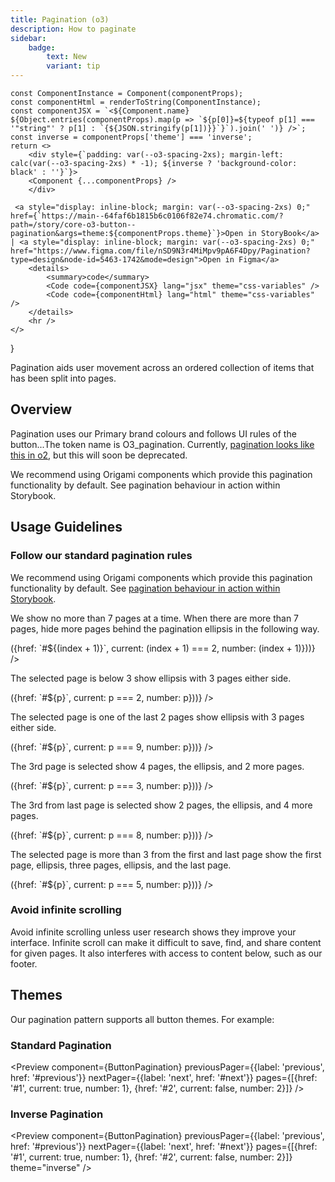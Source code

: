 ```yaml
---
title: Pagination (o3)
description: How to paginate
sidebar:
    badge:
        text: New
        variant: tip
---
```


    const ComponentInstance = Component(componentProps);
    const componentHtml = renderToString(ComponentInstance);
    const componentJSX = `<${Component.name} ${Object.entries(componentProps).map(p => `${p[0]}=${typeof p[1] === '"string"' ? p[1] : `{${JSON.stringify(p[1])}}`}`).join(' ')} />`;
    const inverse = componentProps['theme'] === 'inverse';
    return <>
        <div style={`padding: var(--o3-spacing-2xs); margin-left: calc(var(--o3-spacing-2xs) * -1); ${inverse ? 'background-color: black' : ''}`}>
        <Component {...componentProps} />
        </div>

     <a style="display: inline-block; margin: var(--o3-spacing-2xs) 0;" href={`https://main--64faf6b1815b6c0106f82e74.chromatic.com/?path=/story/core-o3-button--pagination&args=theme:${componentProps.theme}`}>Open in StoryBook</a> | <a style="display: inline-block; margin: var(--o3-spacing-2xs) 0;" href="https://www.figma.com/file/nSD9N3r4MiMpv9pA6F4Dpy/Pagination?type=design&node-id=5463-1742&mode=design">Open in Figma</a>
        <details>
            <summary>code</summary>
            <Code code={componentJSX} lang="jsx" theme="css-variables" />
            <Code code={componentHtml} lang="html" theme="css-variables" />
        </details>
        <hr />
    </>
}

Pagination aids user movement across an ordered collection of items that has been split into pages.

## Overview

Pagination uses our Primary brand colours and follows UI rules of the button...The token name is
O3_pagination. Currently, [pagination looks like this in o2](https://www.ft.com/financials?page=2), but this will soon be deprecated.

We recommend using Origami components which provide this pagination functionality by default. See pagination behaviour in action within Storybook.

## Usage Guidelines

### Follow our standard pagination rules

We recommend using Origami components which provide this pagination functionality by default. See [pagination behaviour in action within Storybook](https://main--64faf6b1815b6c0106f82e74.chromatic.com/?path=/story/core-o3-button--pagination&globals=backgrounds:!undefined).

We show no more than 7 pages at a time. When there are more than 7 pages, hide more pages behind the pagination ellipsis in the following way.

<Example do={true}>
    <ButtonPagination previousPager={{label: 'previous', href: '#previous'}} nextPager={{label: 'next', href: '#next'}} pages={Array(3,'a').map((p,index) => ({href: `#${(index + 1)}`, current: (index + 1) === 2, number: (index + 1)}))} />
</Example>

The selected page is below 3 show ellipsis with 3 pages either side.

<Example do={true}>
    <ButtonPagination previousPager={{label: 'previous', href: '#previous'}} nextPager={{label: 'next', href: '#next'}} pages={[1,2,3,4,5,6,7,8,9,10].map(p => ({href: `#${p}`, current: p === 2, number: p}))} />
</Example>

The selected page is one of the last 2 pages show ellipsis with 3 pages either side.

<Example do={true}>
    <ButtonPagination previousPager={{label: 'previous', href: '#previous'}} nextPager={{label: 'next', href: '#next'}} pages={[1,2,3,4,5,6,7,8,9,10].map(p => ({href: `#${p}`, current: p === 9, number: p}))} />
</Example>

The 3rd page is selected show 4 pages, the ellipsis, and 2 more pages.

<Example do={true}>
    <ButtonPagination previousPager={{label: 'previous', href: '#previous'}} nextPager={{label: 'next', href: '#next'}} pages={[1,2,3,4,5,6,7,8,9,10].map(p => ({href: `#${p}`, current: p === 3, number: p}))} />
</Example>

The 3rd from last page is selected show 2 pages, the ellipsis, and 4 more pages.

<Example do={true}>
    <ButtonPagination previousPager={{label: 'previous', href: '#previous'}} nextPager={{label: 'next', href: '#next'}} pages={[1,2,3,4,5,6,7,8,9,10].map(p => ({href: `#${p}`, current: p === 8, number: p}))} />
</Example>

The selected page is more than 3 from the first and last page show the first page, ellipsis, three pages, ellipsis, and the last page.

<Example do={true}>
    <ButtonPagination previousPager={{label: 'previous', href: '#previous'}} nextPager={{label: 'next', href: '#next'}} pages={[1,2,3,4,5,6,7,8,9,10].map(p => ({href: `#${p}`, current: p === 5, number: p}))} />
</Example>

### Avoid infinite scrolling

Avoid infinite scrolling unless user research shows they improve your interface.
Infinite scroll can make it difficult to save, find, and share content for given pages. It also interferes with access to content below, such as our footer.

## Themes

Our pagination pattern supports all button themes. For example:

### Standard Pagination

<Preview component={ButtonPagination} previousPager={{label: 'previous', href: '#previous'}} nextPager={{label: 'next', href: '#next'}} pages={[{href: '#1', current: true, number: 1}, {href: '#2', current: false, number: 2}]} />

### Inverse Pagination

<Preview component={ButtonPagination} previousPager={{label: 'previous', href: '#previous'}} nextPager={{label: 'next', href: '#next'}} pages={[{href: '#1', current: true, number: 1}, {href: '#2', current: false, number: 2}]} theme="inverse" />
